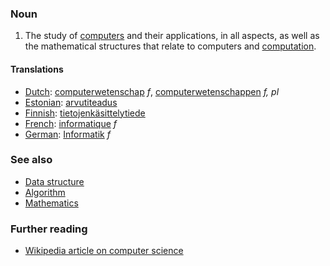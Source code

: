 ===Noun===

# The study of [[computer]]s and their applications, in all aspects, as well as the mathematical structures that relate to computers and [[computation]].

====Translations====
*[[Dutch]]: [[computerwetenschap]] ''f'', [[computerwetenschappen]] ''f, pl''
*[[Estonian]]: [[arvutiteadus]]
*[[Finnish]]: [[tietojenkäsittelytiede]]
*[[French]]: [[informatique]] ''f''
*[[German]]: [[Informatik]] ''f''

=== See also ===

* [[Data structure]]
* [[Algorithm]]
* [[Mathematics]]

=== Further reading ===

* [[w:Computer science|Wikipedia article on computer science]]